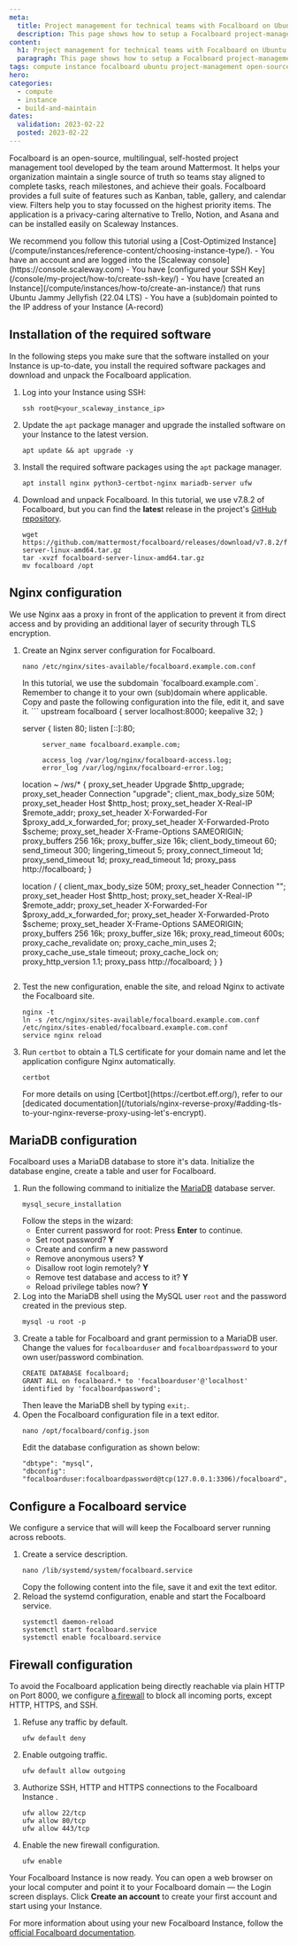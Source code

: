 ```yaml
---
meta:
  title: Project management for technical teams with Focalboard on Ubuntu Instances
  description: This page shows how to setup a Focalboard project-management tool on Cost-Optimzed Instances running Ubuntu Linux
content:
  h1: Project management for technical teams with Focalboard on Ubuntu Instances
  paragraph: This page shows how to setup a Focalboard project-management tool on Cost-Optimzed Instances running Ubuntu Linux
tags: compute instance focalboard ubuntu project-management open-source
hero:
categories:
  - compute
  - instance
  - build-and-maintain
dates:
  validation: 2023-02-22
  posted: 2023-02-22
---
```


Focalboard is an open-source, multilingual, self-hosted project management tool developed by the team around Mattermost. 
It helps your organization maintain a single source of truth so teams stay aligned to complete tasks, reach milestones, and achieve their goals. 
Focalboard provides a full suite of features such as Kanban, table, gallery, and calendar view. Filters help you to stay focussed on the highest priority items. 
The application is a privacy-caring alternative to Trello, Notion, and Asana and can be installed easily on Scaleway Instances.

<Message type="tip">
  We recommend you follow this tutorial using a [Cost-Optimized Instance](/compute/instances/reference-content/choosing-instance-type/).
</Message>

<Macro id="iam-requirements" />

<Message type="requirement">
  - You have an account and are logged into the [Scaleway console](https://console.scaleway.com)
  - You have [configured your SSH Key](/console/my-project/how-to/create-ssh-key/)
  - You have [created an Instance](/compute/instances/how-to/create-an-instance/) that runs Ubuntu Jammy Jellyfish (22.04 LTS)
  - You have a (sub)domain pointed to the IP address of your Instance (A-record)
</Message>

## Installation of the required software

In the following steps you make sure that the software installed on your Instance is up-to-date, you install the required software packages and download and unpack the Focalboard application.

1. Log into your Instance using SSH:
    ```
    ssh root@<your_scaleway_instance_ip>
    ```
2. Update the `apt` package manager and upgrade the installed software on your Instance to the latest version.
    ```
    apt update && apt upgrade -y
    ```
3. Install the required software packages using the `apt` package manager.
    ```
    apt install nginx python3-certbot-nginx mariadb-server ufw
    ```
4. Download and unpack Focalboard. In this tutorial, we use v7.8.2 of Focalboard, but you can find the **lates**t release in the project's [GitHub repository](https://github.com/mattermost/focalboard/releases).
    ```
    wget https://github.com/mattermost/focalboard/releases/download/v7.8.2/focalboard-server-linux-amd64.tar.gz
    tar -xvzf focalboard-server-linux-amd64.tar.gz
    mv focalboard /opt
    ```

## Nginx configuration

We use Nginx aas a proxy in front of the application to prevent it from direct access and by providing an additional layer of security through TLS encryption.

1. Create an Nginx server configuration for Focalboard.
    ```
    nano /etc/nginx/sites-available/focalboard.example.com.conf
    ```
    <Message type="note">
      In this tutorial, we use the subdomain `focalboard.example.com`. Remember to change it to your own (sub)domain where applicable.
    </Message>
    Copy and paste the following configuration into the file, edit it, and save it.
    ```
    upstream focalboard {
    server localhost:8000;
    keepalive 32;
    }

    server {
            listen 80;
            listen [::]:80;

            server_name focalboard.example.com;

            access_log /var/log/nginx/focalboard-access.log;
            error_log /var/log/nginx/focalboard-error.log;

    location ~ /ws/* {
        proxy_set_header Upgrade $http_upgrade;
        proxy_set_header Connection "upgrade";
        client_max_body_size 50M;
        proxy_set_header Host $http_host;
        proxy_set_header X-Real-IP $remote_addr;
        proxy_set_header X-Forwarded-For $proxy_add_x_forwarded_for;
        proxy_set_header X-Forwarded-Proto $scheme;
        proxy_set_header X-Frame-Options SAMEORIGIN;
        proxy_buffers 256 16k;
        proxy_buffer_size 16k;
        client_body_timeout 60;
        send_timeout 300;
        lingering_timeout 5;
        proxy_connect_timeout 1d;
        proxy_send_timeout 1d;
        proxy_read_timeout 1d;
        proxy_pass http://focalboard;
    }

    location / {
        client_max_body_size 50M;
        proxy_set_header Connection "";
        proxy_set_header Host $http_host;
        proxy_set_header X-Real-IP $remote_addr;
        proxy_set_header X-Forwarded-For $proxy_add_x_forwarded_for;
        proxy_set_header X-Forwarded-Proto $scheme;
        proxy_set_header X-Frame-Options SAMEORIGIN;
        proxy_buffers 256 16k;
        proxy_buffer_size 16k;
        proxy_read_timeout 600s;
        proxy_cache_revalidate on;
        proxy_cache_min_uses 2;
        proxy_cache_use_stale timeout;
        proxy_cache_lock on;
        proxy_http_version 1.1;
        proxy_pass http://focalboard;
    }
    }
    ```
2. Test the new configuration, enable the site, and reload Nginx to activate the Focalboard site.
    ```
    nginx -t
    ln -s /etc/nginx/sites-available/focalboard.example.com.conf /etc/nginx/sites-enabled/focalboard.example.com.conf
    service nginx reload
    ```
3. Run `certbot` to obtain a TLS certificate for your domain name and let the application configure Nginx automatically.
    ```
    certbot
    ```
    <Message type="tip">
      For more details on using [Certbot](https://certbot.eff.org/), refer to our [dedicated documentation](/tutorials/nginx-reverse-proxy/#adding-tls-to-your-nginx-reverse-proxy-using-let's-encrypt).
    </Message>

## MariaDB configuration

Focalboard uses a MariaDB database to store it's data. Initialize the database engine, create a table and user for Focalboard.

1. Run the following command to initialize the [MariaDB](/tutorials/mariadb-ubuntu-bionic/) database server.
    ```
    mysql_secure_installation
    ```
    Follow the steps in the wizard:
    * Enter current password for root: Press **Enter** to continue.
    * Set root password? **Y**
    * Create and confirm a new password
    * Remove anonymous users? **Y**
    * Disallow root login remotely? **Y**
    * Remove test database and access to it? **Y**
    * Reload privilege tables now? **Y**
2. Log into the MariaDB shell using the MySQL user `root` and the password created in the previous step.
    ```
    mysql -u root -p
    ```
3. Create a table for Focalboard and grant permission to a MariaDB user. Change the values for `focalboarduser` and `focalboardpassword` to your own user/password combination.
    ```
    CREATE DATABASE focalboard;
    GRANT ALL on focalboard.* to 'focalboarduser'@'localhost' identified by 'focalboardpassword';
    ```
    Then leave the MariaDB shell by typing `exit;`.
4. Open the Focalboard configuration file in a text editor.
    ```
    nano /opt/focalboard/config.json
    ```
    Edit the database configuration as shown below:
    ```
    "dbtype": "mysql",
    "dbconfig": "focalboarduser:focalboardpassword@tcp(127.0.0.1:3306)/focalboard",
    ```

## Configure a Focalboard service

We configure a service that will will keep the Focalboard server running across reboots.

1. Create a service description. 
    ```
    nano /lib/systemd/system/focalboard.service
    ```
    Copy the following content into the file, save it and exit the text editor.
2. Reload the systemd configuration, enable and start the Focalboard service.
    ```
    systemctl daemon-reload
    systemctl start focalboard.service
    systemctl enable focalboard.service
    ```

## Firewall configuration

To avoid the Focalboard application being directly reachable via plain HTTP on Port 8000, we configure [a firewall](/tutorials/installation-uncomplicated-firewall/) to block all incoming ports, except HTTP, HTTPS, and SSH.

1. Refuse any traffic by default.
    ```
    ufw default deny
    ```
2. Enable outgoing traffic.
    ```
    ufw default allow outgoing
    ```
3. Authorize SSH, HTTP and HTTPS connections to the Focalboard Instance .
    ```
    ufw allow 22/tcp
    ufw allow 80/tcp
    ufw allow 443/tcp
    ```
4. Enable the new firewall configuration.
    ```
    ufw enable
    ```

Your Focalboard Instance is now ready. You can open a web browser on your local computer and point it to your Focalboard domain — the Login screen displays. Click **Create an account** to create your first account and start using your Instance. 
    <Lightbox src="scaleway-focalboard-splash.webp" alt="" />

For more information about using your new Focalboard Instance, follow the [official Focalboard documentation](https://www.focalboard.com/guide/user/).